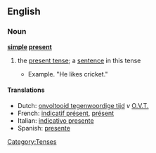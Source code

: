 ==English==

===Noun===
'''[[simple]] [[present]]'''

# {{grammar}} the [[present tense]]; a [[sentence]] in this tense
#* Example. "He likes cricket."

====Translations====
* Dutch: [[onvoltooid tegenwoordige tijd]] ''v'' [[O.V.T.]]
* French: [[indicatif présent]], [[présent]]
* Italian: [[indicativo presente]]
* Spanish: [[presente]]

[[Category:Tenses]]